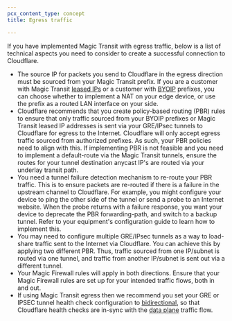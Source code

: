 ```yaml
---
pcx_content_type: concept
title: Egress traffic

---
```


If you have implemented Magic Transit with egress traffic, below is a list of technical aspects you need to consider to create a successful connection to Cloudflare.

- The source IP for packets you send to Cloudflare in the egress direction must be sourced from your Magic Transit prefix. If you are a customer with Magic Transit [leased IPs](/magic-transit/cloudflare-ips/) or a customer with [BYOIP](/byoip/) prefixes, you can choose whether to implement a NAT on your edge device, or use the prefix as a routed LAN interface on your side.
- Cloudflare recommends that you create policy-based routing (PBR) rules to ensure that only traffic sourced from your BYOIP prefixes or Magic Transit leased IP addresses is sent via your GRE/IPsec tunnels to Cloudflare for egress to the Internet. Cloudflare will only accept egress traffic sourced from authorized prefixes. As such, your PBR policies need to align with this.
  If implementing PBR is not feasible and you need to implement a default-route via the Magic Transit tunnels, ensure the routes for your tunnel destination anycast IP's are routed via your underlay transit path.
- You need a tunnel failure detection mechanism to re-route your PBR traffic. This is to ensure packets are re-routed if there is a failure in the upstream channel to Cloudflare. For example, you might configure your device to ping the other side of the tunnel or send a probe to an Internet website. When the probe returns with a failure response, you want your device to deprecate the PBR forwarding-path, and switch to a backup tunnel. Refer to your equipment's configuration guide to learn how to implement this.
- You may need to configure multiple GRE/IPsec tunnels as a way to load-share traffic sent to the Internet via Cloudflare. You can achieve this by applying two different PBR. Thus, traffic sourced from one IP/subnet is routed via one tunnel, and traffic from another IP/subnet is sent out via a different tunnel.
- Your Magic Firewall rules will apply in both directions. Ensure that your Magic Firewall rules are set up for your intended traffic flows, both in and out.
- If using Magic Transit egress then we recommend you set your GRE or IPSEC tunnel health check configuration to [bidirectional](/magic-transit/how-to/configure-tunnels/#add-tunnels), so that Cloudflare health checks are in-sync with the [data plane](https://en.wikipedia.org/wiki/Forwarding_plane) traffic flow.
